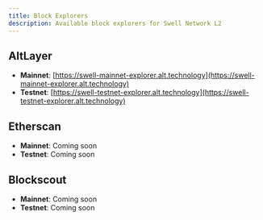 ```yaml
---
title: Block Explorers
description: Available block explorers for Swell Network L2
---
```


## AltLayer
- **Mainnet**: [https://swell-mainnet-explorer.alt.technology](https://swell-mainnet-explorer.alt.technology)
- **Testnet**: [https://swell-testnet-explorer.alt.technology](https://swell-testnet-explorer.alt.technology)

## Etherscan
- **Mainnet**: Coming soon
- **Testnet**: Coming soon

## Blockscout
- **Mainnet**: Coming soon
- **Testnet**: Coming soon 